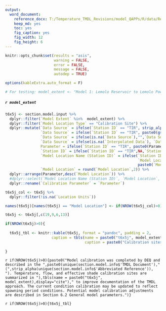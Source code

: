```yaml
---
output: 
  word_document:
    reference_docx: T:/Temperature_TMDL_Revisions/model_QAPPs/R/data/Report_Template.docx
    keep_md: yes
    toc: yes
    fig_caption: yes
    fig_width: 12
    fig_height: 6
---
```


```r

knitr::opts_chunk$set(results = "asis",
                      warning = FALSE,
                      error = FALSE,
                      message = FALSE,
                      autodep = TRUE)

options(kableExtra.auto_format = F)

# For testing: model_extent <- "Model 1: Lemolo Reservoir to Lemolo Powerhouse #1"

```

##### `r model_extent`

```r

t6x5j <- section.model.input %>% 
  dplyr::filter(`Model Extent` %in%  model_extent) %>% 
  dplyr::filter(`Model Location Type` == "Calibration Site") %>%
  dplyr::mutate(`Data Source` = ifelse(`Station ID` == "TIR", strip_alpha(`Data Source`), `Data Source`),
                `Data Source` = ifelse(`Station ID` == "TIR", paste0(gsub(",.*$", "", `Data Source`)," (",stringi::stri_sub(`Data Source`,-4),")"), `Data Source`),
                `Data Source` = ifelse(is.na(`Data Source`),"",`Data Source`),
                `Data Source` = ifelse(is.na(`Interpolated Data`), `Data Source`, paste0("Derived data. ",`Data Source`)),
                Parameter = ifelse(`Station ID` == "TIR", paste0(Parameter," (TIR)"), Parameter),
                `Station ID` = ifelse(`Station ID` == "TIR",NA,`Station ID`),
                `Model Location Name (Station ID)` = ifelse(`Station ID` == "No Station ID or unknown" | is.na(`Station ID`),
                                                            `Model Location Name`,
                                                            paste0(`Model Location Name`, " (",`Station ID`,")")),
                `Model Location` = round(`Model Location`,2)) %>%
  dplyr::arrange(Parameter,desc(`Model Location`)) %>% 
  #dplyr::select(`Model Location Name (Station ID)`, `Model Location`, `Parameter`, `Data Source`) %>% 
  dplyr::rename(`Calibration Parameter` = `Parameter`)

t6x5j_col <- t6x5j %>% 
  dplyr::filter(!is.na(`Location Units`))

names(t6x5j)[names(t6x5j) == "Model Location"] <- if(NROW(t6x5j_col)>0){paste0("Model Location (",unique(t6x5j_col$`Location Units`),")")}else{paste0("Model Location")}

t6x5j <- t6x5j[,c(19,9,6,13)]

if(NROW(t6x5j)>0){
  
  t6x5j_tbl <- knitr::kable(t6x5j, format = "pandoc", padding = 2,
                     caption = tbls(name = paste0("t6x5j", model_extent),
                                    caption = paste0("Calibration sites and parameters used in the existing ", model_extent, " Heat Source Model.")))
  
}

```

`r if(NROW(t6x5j)>0){paste0("Model calibration was completed by DEQ and described in the ",paste0(unique(section.model.info$'TMDL Document')," (",strip_alpha(unique(section.model.info$'Abbreviated Reference')), "). Temperature, flow, and effective shade calibration sites are summarized in "),tbls(name = paste0("t6x5j", model_extent),display="cite")," to improve documentation of the TMDL approach. The current condition calibration may be updated to reflect spawning period conditions. Potential model calibration adjustments are described in Section 6.2 General model parameters.")}`

`r if(NROW(t6x5j)>0){t6x5j_tbl}`